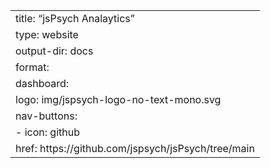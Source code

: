--- 
title: "jsPsych Analaytics"
type: website
output-dir: docs
format:
    dashboard:
        logo: img/jspsych-logo-no-text-mono.svg
        nav-buttons: 
            - icon: github
        href: https://github.com/jspsych/jsPsych/tree/main
---